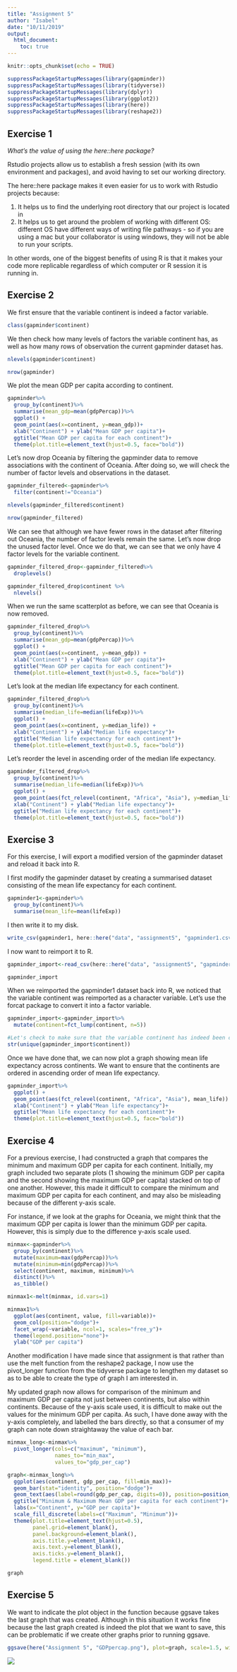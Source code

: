 ```yaml
---
title: "Assignment 5"
author: "Isabel"
date: "10/11/2019"
output: 
  html_document:
    toc: true
---
```


```r
knitr::opts_chunk$set(echo = TRUE)
```

```r
suppressPackageStartupMessages(library(gapminder))
suppressPackageStartupMessages(library(tidyverse))
suppressPackageStartupMessages(library(dplyr))
suppressPackageStartupMessages(library(ggplot2))
suppressPackageStartupMessages(library(here))
suppressPackageStartupMessages(library(reshape2))
```

## Exercise 1

*What's the value of using the here::here package?* 

Rstudio projects allow us to establish a fresh session (with its own environment and packages), and avoid having to set our working directory. 

The here::here package makes it even easier for us to work with Rstudio projects because:

1. It helps us to find the underlying root directory that our project is located in
2. It helps us to get around the problem of working with different OS: different OS have different ways of writing file pathways - so if you are using a mac but your collaborator is using windows, they will not be able to run your scripts. 

In other words, one of the biggest benefits of using R is that it makes your code more replicable regardless of which computer or R session it is running in. 

## Exercise 2

We first ensure that the variable continent is indeed a factor variable. 

```r
class(gapminder$continent)
```

We then check how  many levels of factors the variable continent has, as well as how many rows of observation the current gapminder dataset has.

```r
nlevels(gapminder$continent)

nrow(gapminder)

```

We plot the mean GDP per capita according to continent. 

```r
gapminder%>%
  group_by(continent)%>%
  summarise(mean_gdp=mean(gdpPercap))%>%
  ggplot() +
  geom_point(aes(x=continent, y=mean_gdp))+
  xlab("Continent") + ylab("Mean GDP per capita")+
  ggtitle("Mean GDP per capita for each continent")+
  theme(plot.title=element_text(hjust=0.5, face="bold"))
```

Let's now drop Oceania by filtering the gapminder data to remove associations with the continent of Oceania. After doing so, we will check the number of factor levels and observations in the dataset. 

```r
gapminder_filtered<-gapminder%>%
  filter(continent!="Oceania")

nlevels(gapminder_filtered$continent)

nrow(gapminder_filtered)
```

We can see that although we have fewer rows in the dataset after filtering out Oceania, the number of factor levels remain the same. Let's now drop the unused factor level. Once we do that, we can see that we only have 4 factor levels  for the variable continent. 

```r
gapminder_filtered_drop<-gapminder_filtered%>%
  droplevels()

gapminder_filtered_drop$continent %>%
  nlevels()
```

When we run the same scatterplot as before, we can see that Oceania is now removed. 

```r
gapminder_filtered_drop%>%
  group_by(continent)%>%
  summarise(mean_gdp=mean(gdpPercap))%>%
  ggplot() +
  geom_point(aes(x=continent, y=mean_gdp)) +
  xlab("Continent") + ylab("Mean GDP per capita")+
  ggtitle("Mean GDP per capita for each continent")+
  theme(plot.title=element_text(hjust=0.5, face="bold"))
```

Let's look at the median life expectancy for each continent. 

```r
gapminder_filtered_drop%>%
  group_by(continent)%>%
  summarise(median_life=median(lifeExp))%>%
  ggplot() +
  geom_point(aes(x=continent, y=median_life)) +
  xlab("Continent") + ylab("Median life expectancy")+
  ggtitle("Median life expectancy for each continent")+
  theme(plot.title=element_text(hjust=0.5, face="bold"))
```

Let's reorder the level in ascending order of the median life expectancy. 

```r
gapminder_filtered_drop%>%
  group_by(continent)%>%
  summarise(median_life=median(lifeExp))%>%
  ggplot() +
  geom_point(aes(fct_relevel(continent, "Africa", "Asia"), y=median_life)) +
  xlab("Continent") + ylab("Median life expectancy")+
  ggtitle("Median life expectancy for each continent")+
  theme(plot.title=element_text(hjust=0.5, face="bold"))
```

## Exercise 3

For this exercise, I will export a modified version of the gapminder dataset and reload it back into R. 

I first modify the gapminder dataset by creating a summarised dataset consisting of the mean life expectancy for each continent. 

```r
gapminder1<-gapminder%>%
  group_by(continent)%>%
  summarise(mean_life=mean(lifeExp))

```

I then write it to my disk.

```r
write_csv(gapminder1, here::here("data", "assignment5", "gapminder1.csv"))

```

I now want to reimport it to R.

```r
gapminder_import<-read_csv(here::here("data", "assignment5", "gapminder1.csv"))

gapminder_import
```

When we reimported the gapminder1 dataset back into R, we noticed that the variable continent was reimported as a character variable. Let's use the forcat package to convert it into a factor variable. 

```r
gapminder_import<-gapminder_import%>%
  mutate(continent=fct_lump(continent, n=5))

#Let's check to make sure that the variable continent has indeed been converted into a factor with 5 levels
str(unique(gapminder_import$continent))
```

Once we have done that, we can now plot a graph showing mean life expectancy across continents. We want to ensure that the continents are ordered in ascending order of mean life expectancy. 

```r
gapminder_import%>%
  ggplot() +
  geom_point(aes(fct_relevel(continent, "Africa", "Asia"), mean_life)) +
  xlab("Continent") + ylab("Mean life expectancy")+
  ggtitle("Mean life expectancy for each continent")+
  theme(plot.title=element_text(hjust=0.5, face="bold"))
```

## Exercise 4

For a previous exercise, I had constructed a graph that compares the minimum and maximum GDP per capita for each continent. Initially, my graph included two separate plots (1 showing the minimum GDP per capita and the second showing the maximum GDP per capita) stacked on top of one another. However, this made it difficult to compare the minimum and maximum GDP per capita for each continent, and may also be misleading because of the different y-axis scale. 

For instance, if we look at the graphs for Oceania, we might think that the maximum GDP per capita is lower than the minimum GDP per capita. However, this is simply due to the difference y-axis scale used. 

```r
minmax<-gapminder%>%
  group_by(continent)%>%
  mutate(maximum=max(gdpPercap))%>%
  mutate(minimum=min(gdpPercap))%>%
  select(continent, maximum, minimum)%>%
  distinct()%>%
  as_tibble()

minmax1<-melt(minmax, id.vars=1)

minmax1%>%
  ggplot(aes(continent, value, fill=variable))+
  geom_col(position="dodge")+
  facet_wrap(~variable, ncol=1, scales="free_y")+
  theme(legend.position="none")+
  ylab("GDP per capita")

```

Another modification I have made since that assignment is that rather than use the melt function from the reshape2 package, I now use the pivot_longer function from the tidyverse package to lengthen my dataset so as to be able to create the type of graph I am interested in. 

My updated graph now allows for comparison of the minimum and maximum GDP per capita not just between continents, but also within continents. Because of the y-axis scale used, it is difficult to make out the values for the minimum GDP per capita. As such, I have done away with the y-axis completely, and labelled the bars directly, so that a consumer of my graph can note down straightaway the value of each bar. 

```r
minmax_long<-minmax%>%
  pivot_longer(cols=c("maximum", "minimum"), 
               names_to="min_max",
               values_to="gdp_per_cap")

graph<-minmax_long%>%
  ggplot(aes(continent, gdp_per_cap, fill=min_max))+
  geom_bar(stat="identity", position="dodge")+
  geom_text(aes(label=round(gdp_per_cap, digits=0)), position=position_dodge(width=0.9), vjust=-0.25)+
  ggtitle("Minimum & Maximum Mean GDP per capita for each continent")+
  labs(x="Continent", y="GDP per capita")+
  scale_fill_discrete(labels=c("Maximum", "Minimum"))+
  theme(plot.title=element_text(hjust=0.5),
        panel.grid=element_blank(),
        panel.background=element_blank(),
        axis.title.y=element_blank(), 
        axis.text.y=element_blank(), 
        axis.ticks.y=element_blank(),
        legend.title = element_blank())

graph

```


## Exercise 5

We want to indicate the plot object in the function because ggsave takes the last graph that was created. Although in this situation it works fine because the last graph created is indeed the plot that we want to save, this can be problematic if we create other graphs prior to running ggsave.

```r
ggsave(here("Assignment 5", "GDPpercap.png"), plot=graph, scale=1.5, width=15, height=10, units=c("cm"))

```

![](/Users/isabelchew/Desktop/STAT545-participation/stat545-hw-isabelchew/Assignment 5/GDPpercap.png)



